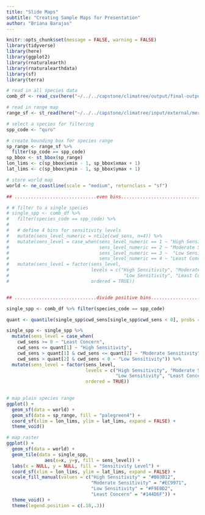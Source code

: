 ```yaml
---
title: "Slide Maps"
subtitle: "Creating Sample Maps for Presentation"
author: "Briana Barajas"
---
```



```r
knitr::opts_chunk$set(message = FALSE, warning = FALSE)
library(tidyverse)
library(here)
library(ggplot2)
library(rnaturalearth)
library(rnaturalearthdata)
library(sf)
library(terra)
```


```r
# read in all species data
comb_df <- read_csv(here("~/../../capstone/climatree/output/final-output/combined_predictions.csv"))

# read in range map
range_sf <- st_read(here("~/../../capstone/climatree/input/external/merged_ranges_dissolve.shp"))

# select a species for filtering
spp_code <- "quro"

# create bounding box for species range
sp_range <- range_sf %>% 
  filter(sp_code == spp_code)
sp_bbox <- st_bbox(sp_range)
lon_lims <- c(sp_bbox$xmin - 1, sp_bbox$xmax + 1)
lat_lims <- c(sp_bbox$ymin - 1, sp_bbox$ymax + 1)

# store world map
world <- ne_coastline(scale = "medium", returnclass = "sf")

```

```r
## ..............................even bins.............................

# # filter to a single species
# single_spp <- comb_df %>% 
#   filter(species_code == spp_code) %>%
#   
#   # define 4 bins for sensitivity levels
#   mutate(sens_level_numeric = ntile(cwd_sens, n=4)) %>%
#   mutate(sens_level = case_when(sens_level_numeric == 1 ~ "High Sensitivity",
#                                 sens_level_numeric == 2 ~ "Moderate Sensitivity",
#                                 sens_level_numeric == 3 ~  "Low Sensitivity",
#                                 sens_level_numeric == 4 ~ "Least Concern")) %>% 
#   mutate(sens_level = factor(sens_level,
#                              levels = c("High Sensitivity", "Moderate Sensitivity", 
#                                          "Low Sensitivity", "Least Concern"),
#                              ordered = TRUE))


## ..............................divide positive bins.............................

single_spp <- comb_df %>% filter(species_code == spp_code)

quant <- quantile(single_spp$cwd_sens[single_spp$cwd_sens < 0], probs = c(0.25, 0.75))

single_spp <- single_spp %>%
  mutate(sens_level = case_when(
    cwd_sens >= 0 ~ "Least Concern",
    cwd_sens <= quant[1] ~ "High Sensitivity",
    cwd_sens > quant[1] & cwd_sens <= quant[2] ~ "Moderate Sensitivity",
    cwd_sens > quant[2] & cwd_sens < 0 ~ "Low Sensitivity")) %>% 
  mutate(sens_level = factor(sens_level,
                             levels = c("High Sensitivity", "Moderate Sensitivity", 
                                        "Low Sensitivity", "Least Concern"),
                             ordered = TRUE))
  


```

```r
# map plain species range
ggplot() +
  geom_sf(data = world) +
  geom_sf(data = sp_range, fill = "palegreen4") +
  coord_sf(xlim = lon_lims, ylim = lat_lims, expand = FALSE) +
  theme_void()

# map raster
ggplot() +
  geom_sf(data = world) +
  geom_tile(data = single_spp,
              aes(x=x, y=y, fill = sens_level)) +
  labs(x = NULL, y = NULL, fill = "Sensitivity Level") +
  coord_sf(xlim = lon_lims, ylim = lat_lims, expand = FALSE) +
  scale_fill_manual(values = c("High Sensitivity" = "#B03B12",
                               "Moderate Sensitivity" = "#EC9971",
                               "Low Sensitivity" = "#F9E0D2",
                               "Least Concern" = "#144D6F")) +
  theme_void() +
  theme(legend.position = c(.18,.3))
```


